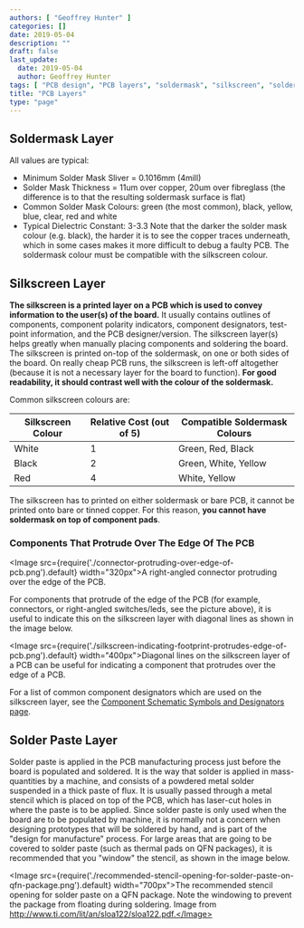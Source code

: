 ```yaml
---
authors: [ "Geoffrey Hunter" ]
categories: []
date: 2019-05-04
description: ""
draft: false
last_update:
  date: 2019-05-04
  author: Geoffrey Hunter
tags: [ "PCB design", "PCB layers", "soldermask", "silkscreen", "solder paste", "PCBs", "stack-up", "layers", "manufacturing" ]
title: "PCB Layers"
type: "page"
---
```


## Soldermask Layer

All values are typical:

* Minimum Solder Mask Sliver = 0.1016mm (4mill)
* Solder Mask Thickness = 11um over copper, 20um over fibreglass (the difference is to that the resulting soldermask surface is flat)
* Common Solder Mask Colours: green (the most common), black, yellow, blue, clear, red and white
* Typical Dielectric Constant: 3-3.3 Note that the darker the solder mask colour (e.g. black), the harder it is to see the copper traces underneath, which in some cases makes it more difficult to debug a faulty PCB. The soldermask colour must be compatible with the silkscreen colour.

## Silkscreen Layer

**The silkscreen is a printed layer on a PCB which is used to convey information to the user(s) of the board.** It usually contains outlines of components, component polarity indicators, component designators, test-point information, and the PCB designer/version. The silkscreen layer(s) helps greatly when manually placing components and soldering the board. The silkscreen is printed on-top of the soldermask, on one or both sides of the board. On really cheap PCB runs, the silkscreen is left-off altogether (because it is not a necessary layer for the board to function). **For good readability, it should contrast well with the colour of the soldermask.**

Common silkscreen colours are:

<table>
  <thead>
      <tr>
        <th>Silkscreen Colour</th>
        <th>Relative Cost (out of 5)</th>
        <th>Compatible Soldermask Colours</th>
      </tr>
  </thead>
  <tbody>
    <tr>
      <td>White</td>
      <td>1</td>
      <td>Green, Red, Black</td>
    </tr>
    <tr>
      <td>Black</td>
      <td>2</td>
      <td>Green, White, Yellow</td>
    </tr>
    <tr>
      <td>Red</td>
      <td>4</td>
      <td>White, Yellow</td>
    </tr>
  </tbody>
</table>

The silkscreen has to printed on either soldermask or bare PCB, it cannot be printed onto bare or tinned copper. For this reason, **you cannot have soldermask on top of component pads**.

### Components That Protrude Over The Edge Of The PCB

<Image src={require('./connector-protruding-over-edge-of-pcb.png').default} width="320px">A right-angled connector protruding over the edge of the PCB.</Image>

For components that protrude of the edge of the PCB (for example, connectors, or right-angled switches/leds, see the picture above), it is useful to indicate this on the silkscreen layer with diagonal lines as shown in the image below.

<Image src={require('./silkscreen-indicating-footprint-protrudes-edge-of-pcb.png').default} width="400px">Diagonal lines on the silkscreen layer of a PCB can be useful for indicating a component that protrudes over the edge of a PCB.</Image>

For a list of common component designators which are used on the silkscreen layer, see the [Component Schematic Symbols and Designators page](/electronics/circuit-design/component-schematic-symbols-and-designators/).

## Solder Paste Layer

Solder paste is applied in the PCB manufacturing process just before the board is populated and soldered. It is the way that solder is applied in mass-quantities by a machine, and consists of a powdered metal solder suspended in a thick paste of flux. It is usually passed through a metal stencil which is placed on top of the PCB, which has laser-cut holes in where the paste is to be applied. Since solder paste is only used when the board are to be populated by machine, it is normally not a concern when designing prototypes that will be soldered by hand, and is part of the "design for manufacture" process. For large areas that are going to be covered to solder paste (such as thermal pads on QFN packages), it is recommended that you "window" the stencil, as shown in the image below.

<Image src={require('./recommended-stencil-opening-for-solder-paste-on-qfn-package.png').default} width="700px">The recommended stencil opening for solder paste on a QFN package. Note the windowing to prevent the package from floating during soldering. Image from http://www.ti.com/lit/an/sloa122/sloa122.pdf.</Image>

